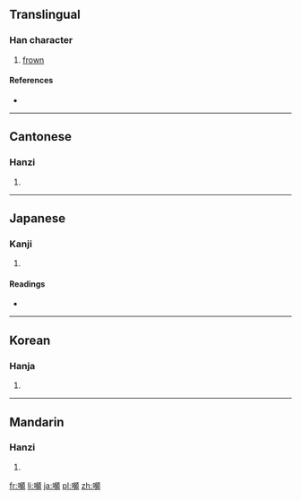 ==Translingual==

===Han character===
{{Han char|rn=30|rad=口|as=16|sn=19|four=6108<sub>6</sub>|canj=口卜竹金 (RYHC)|ids=⿰[[口]][[頻]]}}

# [[frown]]

====References====
* {{Han ref|kx=0213.350|dkj=04562|dj=0436.140|hdz=10701.210|uh=56AC|ud=22188|bh=F1F5|bd=61941}}

----

==Cantonese==

===Hanzi===
{{yue-hanzi|jyut=|y=pan4}}

# {{defn|lang=yue|sort=口16}}

----

==Japanese==

===Kanji===
{{ja-kanji|grade=|rs=口16}}

# {{defn|lang=ja|sort=口16}}

====Readings====
* {{ja-readings|on=[[ひん]] (hin), [[びん]] (bin)|kun=[[ひそめる]] (hisomeru)}}

----

==Korean==

===Hanja===
{{ko-hanja|hangeul=빈|rv=bin|mr=pin}}

# {{defn|lang=ko|sort=口16}}

----

==Mandarin==

===Hanzi===
{{cmn-hanzi|pin=[[pín]] ([[pin2]])|wg=p'in<sup>2</sup>}}

# {{defn|lang=cmn|sort=口16}}

[[fr:嚬]]
[[li:嚬]]
[[ja:嚬]]
[[pl:嚬]]
[[zh:嚬]]
